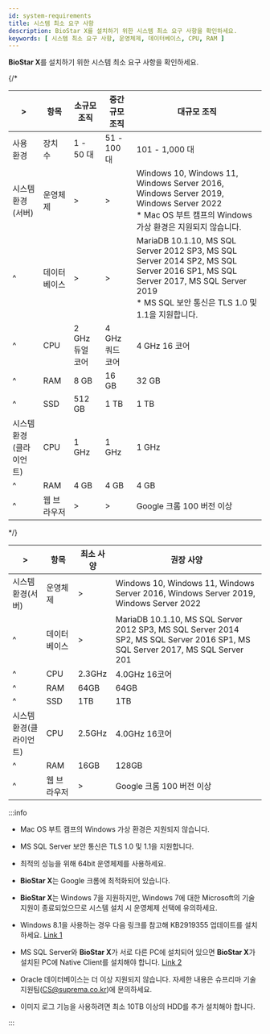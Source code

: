 ```yaml
---
id: system-requirements
title: 시스템 최소 요구 사항
description: BioStar X를 설치하기 위한 시스템 최소 요구 사항을 확인하세요.
keywords: [ 시스템 최소 요구 사항, 운영체제, 데이터베이스, CPU, RAM ]
---
```


**BioStar X**를 설치하기 위한 시스템 최소 요구 사항을 확인하세요.

{/* <div className='overflow-x col5--15-10-25'>

| \> | 항목 | 소규모 조직 | 중간 규모 조직 | 대규모 조직 |
| -- | -- | -- | -- | -- |
| 사용 환경 | 장치 수 | 1 - 50 대 | 51 - 100 대 | 101 - 1,000 대 |
| 시스템 환경(서버) | 운영체제 | \> | \> | Windows 10, Windows 11, Windows Server 2016, Windows Server 2019, Windows Server 2022<br/>* Mac OS 부트 캠프의 Windows 가상 환경은 지원되지 않습니다. |
| ^ | 데이터베이스 | \> | \> | MariaDB 10.1.10, MS SQL Server 2012 SP3, MS SQL Server 2014 SP2, MS SQL Server 2016 SP1, MS SQL Server 2017, MS SQL Server 2019<br/>* MS SQL 보안 통신은 TLS 1.0 및 1.1을 지원합니다. |
| ^ | CPU | 2 GHz 듀얼 코어 | 4 GHz 쿼드 코어 | 4 GHz 16 코어 |
| ^ | RAM | 8 GB | 16 GB | 32 GB |
| ^ | SSD | 512 GB | 1 TB | 1 TB |
| 시스템 환경(클라이언트) | CPU | 1 GHz | 1 GHz | 1 GHz |
| ^ | RAM | 4 GB | 4 GB | 4 GB |
| ^ | 웹 브라우저 | \> | \> | Google 크롬 100 버전 이상 |

</div> */}

<div className='overflow-x col5--15-10-25'>

| \> | 항목 | 최소 사양 | 권장 사양 |
| -- | -- | -- | -- |
| 시스템 환경(서버) | 운영체제 | \> | Windows 10, Windows 11, Windows Server 2016, Windows Server 2019, Windows Server 2022 |
| ^ | 데이터베이스 | \> | MariaDB 10.1.10, MS SQL Server 2012 SP3, MS SQL Server 2014 SP2, MS SQL Server 2016 SP1, MS SQL Server 2017, MS SQL Server 201 |
| ^ | CPU | 2.3GHz | 4.0GHz 16코어 |
| ^ | RAM | 64GB | 64GB |
| ^ | SSD | 1TB | 1TB |
| 시스템 환경(클라이언트) | CPU | 2.5GHz | 4.0GHz 16코어 |
| ^ | RAM | 16GB | 128GB |
| ^ | 웹 브라우저 | \> | Google 크롬 100 버전 이상 |

</div>

:::info

* Mac OS 부트 캠프의 Windows 가상 환경은 지원되지 않습니다.

* MS SQL Server 보안 통신은 TLS 1.0 및 1.1을 지원합니다.

* 최적의 성능을 위해 64bit 운영체제를 사용하세요.

* **BioStar X**는 Google 크롬에 최적화되어 있습니다.

* **BioStar X**는 Windows 7을 지원하지만, Windows 7에 대한 Microsoft의 기술 지원이 종료되었으므로 시스템 설치 시 운영체제 선택에 유의하세요.

* Windows 8.1을 사용하는 경우 다음 링크를 참고해 KB2919355 업데이트를 설치하세요. [Link 1](https://support.microsoft.com/ko-kr/help/2919355/windows-rt-8-1--windows-8-1--and-windows-server-2012-r2-update-april-2)

* MS SQL Server와 **BioStar X**가 서로 다른 PC에 설치되어 있으면 **BioStar X**가 설치된 PC에 Native Client를 설치해야 합니다. [Link 2](https://www.microsoft.com/ko-kr/download/details.aspx?id=50402)

* Oracle 데이터베이스는 더 이상 지원되지 않습니다. 자세한 내용은 슈프리마 기술 지원팀(CS@suprema.co.kr)에 문의하세요.

* 이미지 로그 기능을 사용하려면 최소 10TB 이상의 HDD를 추가 설치해야 합니다.

:::